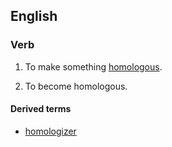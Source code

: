 ==English==

===Verb===
{{en-verb|homologiz}}

# {{lb|en|transitive}} To make something [[homologous]].
# {{lb|en|intransitive}} To become homologous.

====Derived terms====
* [[homologizer]]